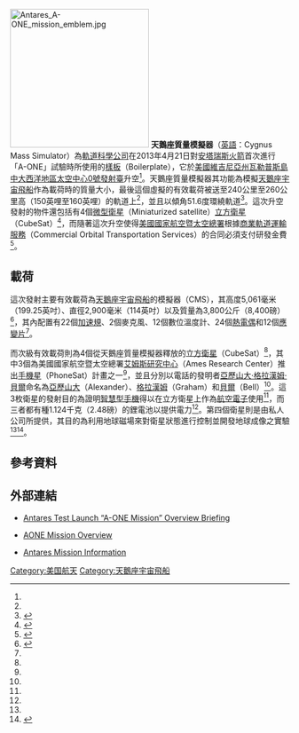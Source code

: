 {{Infobox Spacecraft
| Name = 天鵝座質量模擬器
| Image = [[File:Antares_110_rocket_for_A-ONE_mission.jpg|250px]]
| Caption = 安塔瑞斯火箭（2013年）
| Organisation = [[軌道科學公司|軌道科學公司]]<br />[[美國國家航空暨太空總署|美國國家航空暨太空總署]]
| Major_Contractors = [[軌道科學公司|軌道科學公司]]
| Bus = 
| Mission_Type = 示範
| Flyby_Of = 
| Flyby_Date = 
| Current_Destination = 
| Satellite_Of = 
| Orbital_Insertion_Date = 
| Orbits = 
| Launch Date = 2013年4月21日<br />[[北美東部時區|北美東部時區]]17時（21:00 UTC<ref>{{Cite web |url= http://spaceflightnow.com/antares/demo/status.html |title= Mission Status Center |author= Stephen Clark |date= 2013年4月21日 |publisher= Spaceflight Now |language= en |accessdate= 2013年4月23日 |quote=  |archive-date= 2013年4月25日 |archive-url= https://web.archive.org/web/20130425004912/http://www.spaceflightnow.com/antares/demo/status.html |dead-url= no }}</ref>）
| Launch_Vehicle = [[安塔瑞斯火箭|安塔瑞斯火箭]]110號配置<ref>{{Cite web |url= http://www.nasaspaceflight.com/2012/02/orbital-upbeat-ahead-of-antares-debut/ |title= Space industry giants Orbital upbeat ahead of Antares debut |author= Chris Bergin |date= 2012年2月22日 |publisher= [[NASAspaceflight.com|NASAspaceflight.com]] |language= en |accessdate= 2013年4月23日 |quote=  |archive-date= 2013年5月18日 |archive-url= https://web.archive.org/web/20130518140935/http://www.nasaspaceflight.com/2012/02/orbital-upbeat-ahead-of-antares-debut/ |dead-url= no }}</ref>
| Flight Number = 
| Launch_Site = [[中大西洋地區太空中心|中大西洋地區太空中心]][[中大西洋地區太空中心0號發射臺|0號發射臺]]
| Mission_Duration = 603秒
| MissionHighlight = 
| Decay = 
| COSPAR_ID = 2013-016A
| nolink = 
| Webpage = 
| Mass = 3,800公斤
| Dimensions = 
| Power = 
| Batteries = 
| orbit_reference = 
| Orbit_regime = [[近地軌道|近地軌道]]
| Semimajor_Axis = 
| Eccentricity = 
| Inclination  = 51.64°
| orbit_altitude = 
| Apoapsis = 260公里（160英里<ref name = "軌道科學公司">{{Cite web |url= http://www.orbital.com/Antares-Cygnus/files/AONE-Mission-Overview.pdf |title= AONE Mission Overview |author=  |date=  |publisher= [[軌道科學公司|軌道科學公司]] |language= en |accessdate= 2013年4月23日 |quote=  |archive-date= 2013年5月1日 |archive-url= https://www.webcitation.org/6GHpCWnza?url=http://www.orbital.com/Antares-Cygnus/files/AONE-Mission-Overview.pdf |dead-url= yes }}</ref>）
| Periapsis = 241公里（150英里<ref name = "軌道科學公司"/>）
| Orbital_Period = 
| Longitude = 
| Repeat_Interval = 
| Orbits Daily = 
| Repetitivity = 
| orbit_swath = 
| orbit_crossing = 
| Refs = 
| Below = 
}}
[[File:Antares_A-ONE_mission_emblem.jpg|250px]]
'''天鵝座質量模擬器'''（[[英語|英語]]：Cygnus Mass Simulator）為[[軌道科學公司|軌道科學公司]]在2013年4月21日對[[安塔瑞斯火箭|安塔瑞斯火箭]]首次進行「A-ONE」試驗時所使用的[[樣板_(航太)|樣板]]（Boilerplate），它於[[美國|美國]][[維吉尼亞州|維吉尼亞州]][[瓦勒普斯島|瓦勒普斯島]][[中大西洋地區太空中心|中大西洋地區太空中心]][[中大西洋地區太空中心0號發射臺|0號發射臺]]升空<ref name = "軌道科學公司"/>。天鵝座質量模擬器其功能為模擬[[天鵝座宇宙飛船|天鵝座宇宙飛船]]作為載荷時的質量大小，最後這個虛擬的有效載荷被送至240公里至260公里高（150英哩至160英哩）的軌道上<ref name = "軌道科學公司"/>，並且以傾角51.6度環繞軌道<ref>{{Cite web |url= http://www.orbital.com/NewsInfo/release.asp?prid=852 |title= Orbital Successfully Launches First Antares Rocket |author= Barron Beneski |date= 2013年4月21日 |publisher= [[軌道科學公司|軌道科學公司]] |language= en |accessdate= 2013年4月23日 |quote=  |archive-date= 2013年4月26日 |archive-url= https://web.archive.org/web/20130426002006/http://www.orbital.com/NewsInfo/release.asp?prid=852 |dead-url= no }}</ref>。這次升空發射的物件還包括有4個[[微型衛星|微型衛星]]（Miniaturized satellite）[[立方衛星|立方衛星]]（CubeSat）<ref>{{Cite web |url= http://www.newspacewatch.com/articles/spaceflight-services-installs-four-nanosats-on-antares-rocket.html |title= Spaceflight Services installs four nanosats on Antares rocket |author= Clark Lindsey |date= 2013年3月21日 |publisher= NewSpace Watch |language= en |accessdate= 2013年4月23日 |quote=  |archive-date= 2013年5月1日 |archive-url= https://www.webcitation.org/6GHpD4KKr?url=http://www.newspacewatch.com/articles/spaceflight-services-installs-four-nanosats-on-antares-rocket.html |dead-url= no }}</ref>，而隨著這次升空使得[[美國國家航空暨太空總署|美國國家航空暨太空總署]]根據[[商業軌道運輸服務|商業軌道運輸服務]]（Commercial Orbital Transportation Services）的合同必須支付研發金費<ref>{{Cite web |url= http://www.nasa.gov/centers/johnson/pdf/543091main_NNJ08TA32S-Amendment%207.pdf |title= Space Act Agreement Amendment Seven between NASA and Orbital Sciences Corporation for COTS |author= Chris Bergin |date= 2012年3月 |publisher= [[美國國家航空暨太空總署|美國國家航空暨太空總署]] |language= en |accessdate= 2013年4月23日 |quote=  |archive-date= 2013年5月1日 |archive-url= https://www.webcitation.org/6GHpDfqBk?url=http://www.nasa.gov/centers/johnson/pdf/543091main_NNJ08TA32S-Amendment%207.pdf |dead-url= no }}</ref>。

== 載荷 ==
這次發射主要有效載荷為[[天鵝座宇宙飛船|天鵝座宇宙飛船]]的模擬器（CMS），其高度5,061毫米（199.25英吋）、直徑2,900毫米（114英吋）以及質量為3,800公斤（8,400磅）<ref name = "A-ONE Mission">{{Cite web |url= http://www.orbital.com/Antares-Cygnus/files/Pre-Launch-Guest-Briefing.pdf |title= Antares Test Launch “A-ONE Mission” Overview Briefing |author=  |date= 2013年4月17日 |publisher= [[軌道科學公司|軌道科學公司]] |language= en |accessdate= 2013年4月23日 |quote=  |archive-date= 2013年5月2日 |archive-url= https://www.webcitation.org/6GJ3SXhxt?url=http://www.orbital.com/Antares-Cygnus/files/Pre-Launch-Guest-Briefing.pdf |dead-url= no }}</ref>，其內配置有22個[[加速規|加速規]]、2個麥克風、12個數位溫度計、24個[[熱電偶|熱電偶]]和12個[[應變片|應變片]]<ref name = "A-ONE Mission"/>。

而次級有效載荷則為4個從天鵝座質量模擬器釋放的[[立方衛星|立方衛星]]（CubeSat）<ref name = "A-ONE Mission"/>，其中3個為美國國家航空暨太空總署[[艾姆斯研究中心|艾姆斯研究中心]]（Ames Research Center）推出[[手機星|手機星]]（PhoneSat）計畫之一<ref name = "A-ONE Mission"/>，並且分別以電話的發明者[[亞歷山大·格拉漢姆·貝爾|亞歷山大·格拉漢姆·貝爾]]命名為[[亞歷山大_(衛星)|亞歷山大]]（Alexander）、[[格拉漢姆_(衛星)|格拉漢姆]]（Graham）和[[貝爾_(衛星)|貝爾]]（Bell）<ref name = "A-ONE Mission"/>。這3枚衛星的發射目的為證明[[智慧型手機|智慧型手機]]得以在立方衛星上作為[[航空電子|航空電子]]使用<ref name = "A-ONE Mission"/>，而三者都有種1.124千克（2.48磅）的鋰電池以提供電力<ref name = "A-ONE Mission"/>。第四個衛星則是由私人公司所提供，其目的為利用地球磁場來對衛星狀態進行控制並開發地球成像之實驗<ref name = "A-ONE Mission"/><ref>{{Cite web |url= https://apps.fcc.gov/els/GetAtt.html?id=122025&x=. |title= Cosmogia Dove-1 Orbital Debris Assessment Report (ODAR) |author=  |date= 2012年6月1日 |publisher= Cosmogia |language= en |accessdate= 2013年4月23日 |quote=  |archive-date= 2013年5月30日 |archive-url= https://web.archive.org/web/20130530032005/https://apps.fcc.gov/els/GetAtt.html?id=122025&x=. |dead-url= no }}</ref>。

== 參考資料 ==
{{Reflist}}

== 外部連結 ==
{{Commonscat|Antares A-ONE mission}}

* {{en}} [http://www.orbital.com/Antares-Cygnus/files/Pre-Launch-Guest-Briefing.pdf Antares Test Launch “A-ONE Mission” Overview Briefing]{{WebCite|url=https://www.webcitation.org/6GJ3SXhxt?url=http://www.orbital.com/Antares-Cygnus/files/Pre-Launch-Guest-Briefing.pdf |date=20130502042721 |dateformat=iso }}
* {{en}} [http://www.orbital.com/Antares-Cygnus/files/AONE-Mission-Overview.pdf AONE Mission Overview]{{WebCite|url=https://www.webcitation.org/6GHpCWnza?url=http://www.orbital.com/Antares-Cygnus/files/AONE-Mission-Overview.pdf |date=20130501090259 |dateformat=iso }}
* {{en}} [http://www.nasa.gov/centers/wallops/missions/antares.html Antares Mission Information]{{Wayback|url=http://www.nasa.gov/centers/wallops/missions/antares.html |date=20130424060952 }}

[[Category:美国航天|Category:美国航天]]
[[Category:天鵝座宇宙飛船|Category:天鵝座宇宙飛船]]